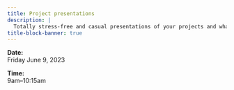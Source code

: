 ```yaml
---
title: Project presentations
description: |
  Totally stress-free and casual presentations of your projects and what you learnt
title-block-banner: true
---
```


:::{.topdef}

**Date:** \
Friday June 9, 2023

**Time:** \
9am–10:15am

:::
